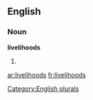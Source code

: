 
==English==

===Noun===
'''livelihoods'''

# {{plural of|[[livelihood]]}}

[[Category:English plurals]]

[[ar:livelihoods]]
[[fr:livelihoods]]